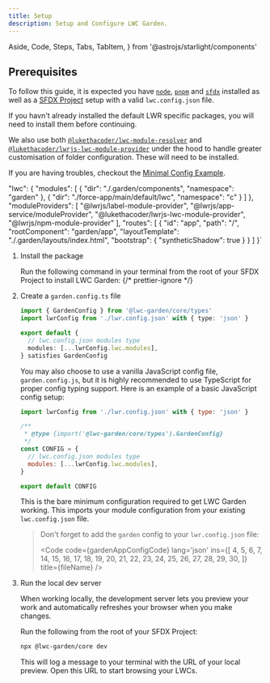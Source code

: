 ```yaml
---
title: Setup
description: Setup and Configure LWC Garden.
---
```


  Aside,
  Code,
  Steps,
  Tabs,
  TabItem,
} from '@astrojs/starlight/components'

## Prerequisites

To follow this guide, it is expected you have [`node`](https://nodejs.org/en), [`pnpm`](https://pnpm.io/) and [`sfdx`](https://developer.salesforce.com/tools/salesforcecli) installed as well as a <a href="https://developer.salesforce.com/docs/atlas.en-us.sfdx_dev.meta/sfdx_dev/sfdx_dev_ws_create_new.htm" target="_blank" rel="nofollow noreferrer">SFDX Project</a> setup with a valid `lwc.config.json` file.

<Aside>
  If you havn't already installed the default LWR specific packages, you will need to install them before continuing.

We also use both [`@lukethacoder/lwc-module-resolver`](https://github.com/lukethacoder/lwc-module-resolver) and [`@lukethacoder/lwrjs-lwc-module-provider`](https://github.com/lukethacoder/lwrjs-lwc-module-provider) under the hood to handle greater customisation of folder configuration. These will need to be installed.

If you are having troubles, checkout the [Minimal Config Example](/examples/minimal-config).

</Aside>

  "lwc": {
    "modules": [
      {
        "dir": "./.garden/components",
        "namespace": "garden"
      },
      {
        "dir": "./force-app/main/default/lwc",
        "namespace": "c"
      }
    ]
  },
  "moduleProviders": [
    "@lwrjs/label-module-provider",
    "@lwrjs/app-service/moduleProvider",
    "@lukethacoder/lwrjs-lwc-module-provider",
    "@lwrjs/npm-module-provider"
  ],
  "routes": [
    {
      "id": "app",
      "path": "/",
      "rootComponent": "garden/app",
      "layoutTemplate": "./.garden/layouts/index.html",
      "bootstrap": {
        "syntheticShadow": true
      }
    }
  ]
}`

<Steps>

1. Install the package

   Run the following command in your terminal from the root of your SFDX Project to install LWC Garden:
   {/* prettier-ignore */}

   <InstallSteps />

2. Create a `garden.config.ts` file

   ```ts
   import { GardenConfig } from '@lwc-garden/core/types'
   import lwrConfig from './lwr.config.json' with { type: 'json' }

   export default {
     // lwc.config.json modules type
     modules: [...lwrConfig.lwc.modules],
   } satisfies GardenConfig
   ```

   You may also choose to use a vanilla JavaScript config file, `garden.config.js`, but it is highly recommended to use TypeScript for proper config typing support. Here is an example of a basic JavaScript config setup:

   ```js
   import lwrConfig from './lwr.config.json' with { type: 'json' }

   /**
    * @type {import('@lwc-garden/core/types').GardenConfig}
    */
   const CONFIG = {
     // lwc.config.json modules type
     modules: [...lwrConfig.lwc.modules],
   }

   export default CONFIG
   ```


   This is the bare minimum configuration required to get LWC Garden working. This imports your module configuration from your existing `lwc.config.json` file.

   > Don't forget to add the `garden` config to your `lwr.config.json` file:
   >
   > <Code
   >   code={gardenAppConfigCode}
   >   lang='json'
   >   ins={[
   >     4, 5, 6, 7, 14, 15, 16, 17, 18, 19, 20, 21, 22, 23, 24, 25, 26, 27, 28,
   >     29, 30,
   >   ]}
   >   title={fileName}
   > />

3. Run the local dev server

   When working locally, the development server lets you preview your work and automatically refreshes your browser when you make changes.

   Run the following from the root of your SFDX Project:

   ```sh
   npx @lwc-garden/core dev
   ```

   This will log a message to your terminal with the URL of your local preview. Open this URL to start browsing your LWCs.

</Steps>
